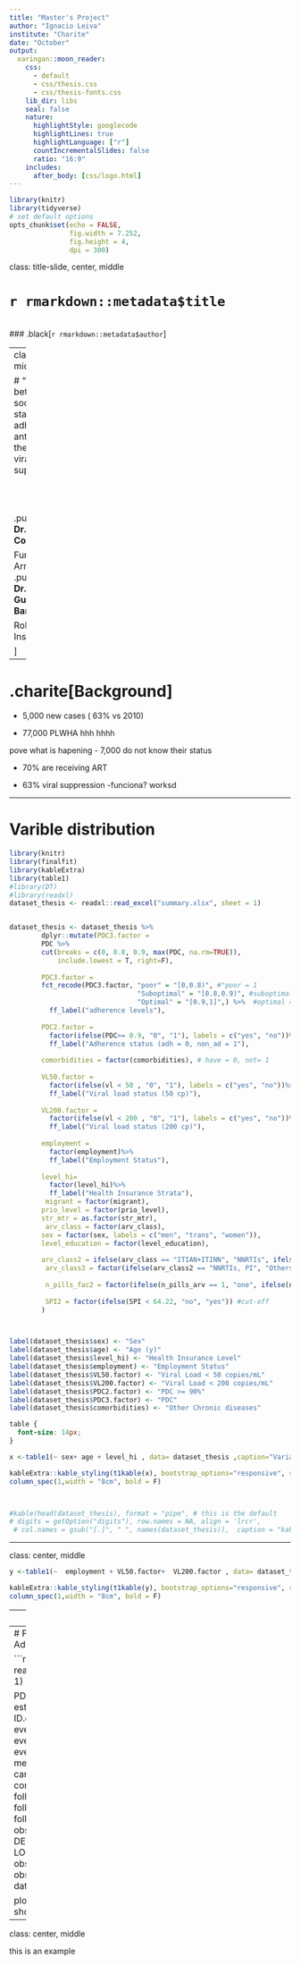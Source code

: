 ```yaml
---
title: "Master's Project"
author: "Ignacio Leiva"
institute: "Charite"
date: "October"
output:
  xaringan::moon_reader:
    css: 
      - default
      - css/thesis.css
      - css/thesis-fonts.css
    lib_dir: libs
    seal: false
    nature:
      highlightStyle: googlecode
      highlightLines: true
      highlightLanguage: ["r"]
      countIncrementalSlides: false
      ratio: "16:9"
    includes:
      after_body: [css/logo.html]
---
```



```r
library(knitr)
library(tidyverse)
# set default options
opts_chunk$set(echo = FALSE,
               fig.width = 7.252,
               fig.height = 4,
               dpi = 300)

```

class: title-slide, center, middle

# `r rmarkdown::metadata$title`
<br>
### .black[`r rmarkdown::metadata$author`]

---
class: inverse, middle, center

# "Relationship between socioeconomic status, adherence to antiretroviral therapy and HIV viral suppression"
<br>
<br>
<br>
<br>

.pull-left[
**Dr. Claudia Cortes**

Fundación Arrirán,Chile
]
.pull-right[
**Dr. Barbara Gunsenheimer-Bartmeyer**

Robert Koch Institute

]


---

# .charite[Background]


- 5,000 new cases (  63% vs 2010)

- 77,000 PLWHA hhh
hhhh

pove what is hapening
- 7,000 do not know their status

- 70% are receiving ART

- 63%  viral suppression
-funciona? worksd

---

# Varible distribution


```r
library(knitr)
library(finalfit)
library(kableExtra)
library(table1)
#library(DT)
#library(readxl)
dataset_thesis <- readxl::read_excel("summary.xlsx", sheet = 1)


dataset_thesis <- dataset_thesis %>%
        dplyr::mutate(PDC3.factor =
        PDC %>%
        cut(breaks = c(0, 0.8, 0.9, max(PDC, na.rm=TRUE)),
            include.lowest = T, right=F),
        
        PDC3.factor =
        fct_recode(PDC3.factor, "poor" = "[0,0.8)", #"poor = 1
                                "Suboptimal" = "[0.8,0.9)", #suboptimal = 2
                                "Optimal" = "[0.9,1]",) %>%  #optimal = 3
          ff_label("adherence levels"),
        
        PDC2.factor = 
          factor(ifelse(PDC>= 0.9, "0", "1"), labels = c("yes", "no"))%>% #nonAdherent = 1, adherent = 0
          ff_label("Adherence status (adh = 0, non_ad = 1"),
        
        comorbidities = factor(comorbidities), # have = 0, not= 1
      
        VL50.factor = 
          factor(ifelse(vl < 50 , "0", "1"), labels = c("yes", "no"))%>% # ldl = 0, detectable = 1
          ff_label("Viral load status (50 cp)"),
        
        VL200.factor = 
          factor(ifelse(vl < 200 , "0", "1"), labels = c("yes", "no"))%>% # ldl = 0, detectable = 1
          ff_label("Viral load status (200 cp)"),
        
        employment = 
          factor(employment)%>% 
          ff_label("Employment Status"),
        
        level_hi=
          factor(level_hi)%>% 
          ff_label("Health Insurance Strata"),
         migrant = factor(migrant),
        prio_level = factor(prio_level),
        str_mtr = as.factor(str_mtr),
         arv_class = factor(arv_class),
        sex = factor(sex, labels = c("men", "trans", "women")),
        level_education = factor(level_education),
        
        arv_class2 = ifelse(arv_class == "ITIAN+ITINN", "NNRTIs", ifelse(arv_class == "ITIAN/ITINN", "NNRTIs", ifelse(arv_class == "ITIAN/II", "INSTI", ifelse(arv_class == "ITIAN+II", "INSTI", ifelse(arv_class == "ITIAN+II/II", "INSTI", ifelse(arv_class == "ITIAN/IP", "PI", ifelse(arv_class == "ITIAN/IP/P+", "PI", ifelse(arv_class == "ITIAN/IP/II/P+", "INSTI,PI",  ifelse(arv_class == "ITIAN+II/IP", "INSTI,PI", ifelse(arv_class == "IP/II/P+", "INSTI,PI", ifelse(arv_class == "IP/II", "INSTI,PI", ifelse(arv_class == "ITINN/IP/P+", "NNRTIs, PI", ifelse(arv_class == "ITINN/IP/II/P+", "NNRTIs, INSTI, PI", ifelse(arv_class == "ITIAN/", "Trial", NA)))))))))))))),
         arv_class3 = factor(ifelse(arv_class2 == "NNRTIs, PI", "Others", ifelse(arv_class2 == "INSTI,PI", "Others", ifelse(arv_class2 == "NNRTIs, INSTI, PI", "Others", arv_class2)))),
         
         n_pills_fac2 = factor(ifelse(n_pills_arv == 1, "one", ifelse(n_pills_arv == 2, "two", ifelse(n_pills_arv == 3, "three", ifelse(n_pills_arv >= 4, ">four", arv_class2))))),
         
         SPI2 = factor(ifelse(SPI < 64.22, "no", "yes")) #cut-off
        )



label(dataset_thesis$sex) <- "Sex"
label(dataset_thesis$age) <- "Age (y)"
label(dataset_thesis$level_hi) <- "Health Insurance Level"
label(dataset_thesis$employment) <- "Employment Status"
label(dataset_thesis$VL50.factor) <- "Viral Load < 50 copies/mL"
label(dataset_thesis$VL200.factor) <- "Viral Load < 200 copies/mL"
label(dataset_thesis$PDC2.factor) <- "PDC >= 90%"
label(dataset_thesis$PDC3.factor) <- "PDC"
label(dataset_thesis$comorbidities) <- "Other Chronic diseases"

```


```css
table {
  font-size: 14px;     
}
```

```r
x <-table1(~ sex+ age + level_hi , data= dataset_thesis ,caption="Variables distrubution")

kableExtra::kable_styling(t1kable(x), bootstrap_options="responsive", stripe_color="white")%>% 
column_spec(1,width = "8cm", bold = F)



#kable(head(dataset_thesis), format = "pipe", # this is the default
# digits = getOption("digits"), row.names = NA, align = 'lrcr',
 # col.names = gsub("[.]", " ", names(dataset_thesis)),  caption = "kable Table")
```
---

class: center, middle

```r



y <-table1(~  employment + VL50.factor+  VL200.factor , data= dataset_thesis ,caption="Variables distrubution")

kableExtra::kable_styling(t1kable(y), bootstrap_options="responsive", stripe_color="white")%>% 
column_spec(1,width = "8cm", bold = F)
```

---
class: center, middle

```r

a <-table1(~  PDC2.factor + PDC3.factor + comorbidities, data= dataset_thesis ,caption="Variables distrubution")

kableExtra::kable_styling(t1kable(a), bootstrap_options="responsive", stripe_color="white")%>% 
column_spec(1,width = "8cm", bold = F)
```

---
# Proportion of days covered (PDC), AdhereR

```r
library(AdhereR)
pdc <- readxl::read_excel("PDC.xlsx", sheet = 1)

PDC12m <- CMA7(data= pdc, # we're estimating CMA8 now!
             ID.colname="id",
             event.date.colname="date",
             event.duration.colname="days",
             event.daily.dose.colname="perday",
             medication.class.colname="drug",
             carry.only.for.same.medication=TRUE,
             consider.dosage.change=FALSE,
             followup.window.start=0, 
            followup.window.start.unit= "days",
            followup.window.duration= 180,
            observation.window.start= 0, #TO DETERMINE WHEN START, BUT LOOKIN THE NUMBER
            observation.window.start.unit="days",
             observation.window.duration=60,
             date.format= "%m/%d/%Y")

plot(PDC12m, patients.to.plot=c("1"), show.legend= TRUE)
```
----
class: center, middle

this is an example
